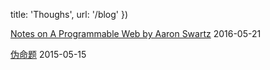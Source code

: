 
  title: 'Thoughs',
  url: '/blog'
})

[Notes on A Programmable Web by Aaron Swartz](/posts/aaron-swartzs-a-programmable-web) <time>2016-05-21</time>

[伪命题](/posts/false-premise) <time>2015-05-15</time>

